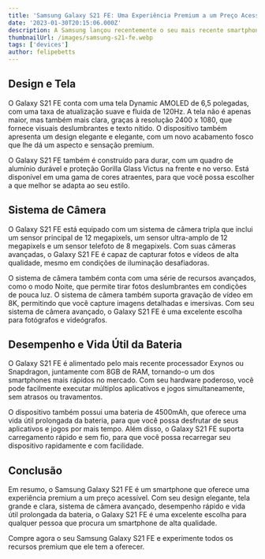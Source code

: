 ```yaml
---
title: 'Samsung Galaxy S21 FE: Uma Experiência Premium a um Preço Acessível'
date: '2023-01-30T20:15:06.000Z'
description: A Samsung lançou recentemente o seu mais recente smartphone, o Galaxy S21 FE, e está causando muito alvoroço na comunidade de tecnologia. Com seus recursos premium, design elegante e preço acessível, o Galaxy S21 FE é apontado para ser um dos smartphones mais quentes do ano.
thumbnailUrl: /images/samsung-s21-fe.webp
tags: ['devices']
author: felipebetts
---
```


## Design e Tela

O Galaxy S21 FE conta com uma tela Dynamic AMOLED de 6,5 polegadas, com uma taxa de atualização suave e fluida de 120Hz. A tela não é apenas maior, mas também mais clara, graças à resolução 2400 x 1080, que fornece visuais deslumbrantes e texto nítido. O dispositivo também apresenta um design elegante e elegante, com um novo acabamento fosco que lhe dá um aspecto e sensação premium.

O Galaxy S21 FE também é construído para durar, com um quadro de alumínio durável e proteção Gorilla Glass Victus na frente e no verso. Está disponível em uma gama de cores atraentes, para que você possa escolher a que melhor se adapta ao seu estilo.

## Sistema de Câmera

O Galaxy S21 FE está equipado com um sistema de câmera tripla que inclui um sensor principal de 12 megapixels, um sensor ultra-amplo de 12 megapixels e um sensor telefoto de 8 megapixels. Com suas câmeras avançadas, o Galaxy S21 FE é capaz de capturar fotos e vídeos de alta qualidade, mesmo em condições de iluminação desafiadoras.

O sistema de câmera também conta com uma série de recursos avançados, como o modo Noite, que permite tirar fotos deslumbrantes em condições de pouca luz. O sistema de câmera também suporta gravação de vídeo em 8K, permitindo que você capture imagens detalhadas e imersivas. Com seu sistema de câmera avançado, o Galaxy S21 FE é uma excelente escolha para fotógrafos e videógrafos.

## Desempenho e Vida Útil da Bateria

O Galaxy S21 FE é alimentado pelo mais recente processador Exynos ou Snapdragon, juntamente com 8GB de RAM, tornando-o um dos smartphones mais rápidos no mercado. Com seu hardware poderoso, você pode facilmente executar múltiplos aplicativos e jogos simultaneamente, sem atrasos ou travamentos.

O dispositivo também possui uma bateria de 4500mAh, que oferece uma vida útil prolongada da bateria, para que você possa desfrutar de seus aplicativos e jogos por mais tempo. Além disso, o Galaxy S21 FE suporta carregamento rápido e sem fio, para que você possa recarregar seu dispositivo rapidamente e com facilidade.

## Conclusão

Em resumo, o Samsung Galaxy S21 FE é um smartphone que oferece uma experiência premium a um preço acessível. Com seu design elegante, tela grande e clara, sistema de câmera avançado, desempenho rápido e vida útil prolongada da bateria, o Galaxy S21 FE é uma excelente escolha para qualquer pessoa que procura um smartphone de alta qualidade.

Compre agora o seu Samsung Galaxy S21 FE e experimente todos os recursos premium que ele tem a oferecer.
